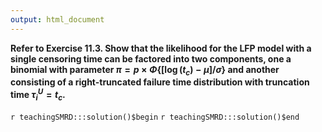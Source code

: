 ```yaml
---
output: html_document
---
```


__Refer to Exercise 11.3.  Show that the likelihood for the LFP model with a single censoring time can be factored into two components, one a binomial with parameter $\pi=p \times \Phi\{[\log(t_{c})-\mu]/\sigma\}$ and another consisting of a right-truncated failure time distribution with truncation time $\tau_{i}^{U}=t_{c}$.__

`r teachingSMRD:::solution()$begin`
`r teachingSMRD:::solution()$end`
